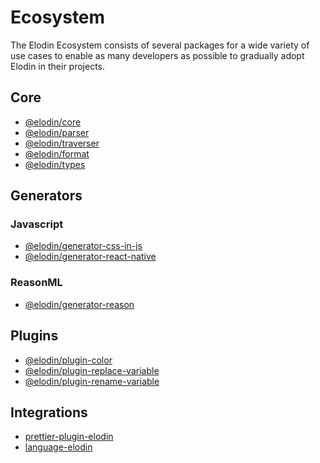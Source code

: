 

# Ecosystem

The Elodin Ecosystem consists of several packages for a wide variety of use cases to enable as many developers as possible to gradually adopt Elodin in their projects.

## Core

- [@elodin/core](/docs/api/core)
- [@elodin/parser](/docs/api/parser)
- [@elodin/traverser](/docs/api/traverser)
- [@elodin/format](/docs/api/format)
- [@elodin/types](/docs/api/types)

## Generators

### Javascript

- [@elodin/generator-css-in-js](/docs/targets/javascript/css-in-js)
- [@elodin/generator-react-native](/docs/targets/javascript/react-native)

### ReasonML

- [@elodin/generator-reason](/docs/targets/reason/css-in-reason)

## Plugins

- [@elodin/plugin-color](/docs/plugins/color)
- [@elodin/plugin-replace-variable](docs/plugins/replace-variable)
- [@elodin/plugin-rename-variable](docs/plugins/rename-variable)

## Integrations

- [prettier-plugin-elodin](https://github.com/elodin/elodin/tree/master/core/prettier-plugin-elodin)
- [language-elodin](https://marketplace.visualstudio.com/items?itemName=robinweser.language-elodin)
